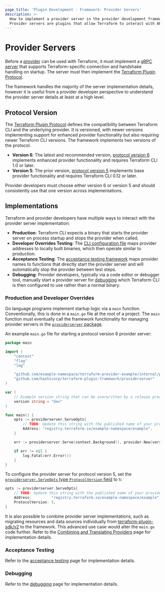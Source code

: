 ```yaml
---
page_title: 'Plugin Development - Framework: Provider Servers'
description: >-
  How to implement a provider server in the provider development framework.
  Provider servers are plugins that allow Terraform to interact with APIs.
---
```


# Provider Servers

Before a [provider](/plugin/framework/providers) can be used with Terraform, it must implement a [gRPC server](https://grpc.io) that supports Terraform-specific connection and handshake handling on startup. The server must then implement the [Terraform Plugin Protocol](/plugin/how-terraform-works#terraform-plugin-protocol).

The framework handles the majority of the server implementation details, however it is useful from a provider developer perspective to understand the provider server details at least at a high level.

## Protocol Version

The [Terraform Plugin Protocol](/plugin/how-terraform-works#terraform-plugin-protocol) defines the compatibility between Terraform CLI and the underlying provider. It is versioned, with newer versions implementing support for enhanced provider functionality but also requiring newer Terraform CLI versions. The framework implements two versions of the protocol.

* **Version 6**: The latest and recommended version, [protocol version 6](/plugin/how-terraform-works#protocol-version-6) implements enhanced provider functionality and requires Terraform CLI 1.0 or later.
* **Version 5**: The prior version, [protocol version 5](/plugin/how-terraform-works#protocol-version-5) implements base provider functionality and requires Terraform CLI 0.12 or later.

Provider developers must choose either version 6 or version 5 and should consistently use that one version across implementations.

## Implementations

Terraform and provider developers have multiple ways to interact with the provider server implementation:

* **Production**: Terraform CLI expects a binary that starts the provider server on process startup and stops the provider when called.
* **Developer Overrides Testing**: The [CLI configuration file](/cli/config/config-file#development-overrides-for-provider-developers) maps provider addresses to locally built binaries, which then operate similar to production.
* **Acceptance Testing**: The [acceptance testing framework](/plugin/framework/acctests) maps provider names to functions that directly start the provider server and will automatically stop the provider between test steps.
* **Debugging**: Provider developers, typically via a code editor or debugger tool, manually start a provider server for [debugging](/plugin/framework/debugging) which Terraform CLI is then configured to use rather than a normal binary.

### Production and Developer Overrides

Go language programs implement startup logic via a `main` function. Conventionally, this is done in a `main.go` file at the root of a project. The `main` function must eventually call the framework functionality for managing provider servers in the [`providerserver` package](https://pkg.go.dev/github.com/hashicorp/terraform-plugin-framework/providerserver).

An example `main.go` file for starting a protocol version 6 provider server:

```go
package main

import (
	"context"
	"flag"
	"log"

	"github.com/example-namespace/terraform-provider-example/internal/provider"
	"github.com/hashicorp/terraform-plugin-framework/providerserver"
)

var (
	// Example version string that can be overwritten by a release process
	version string = "dev"
)

func main() {
	opts := providerserver.ServeOpts{
		// TODO: Update this string with the published name of your provider.
		Address: "registry.terraform.io/example-namespace/example",
	}

	err := providerserver.Serve(context.Background(), provider.New(version), opts)

	if err != nil {
		log.Fatal(err.Error())
	}
}
```

To configure the provider server for protocol version 5, set the [`providerserver.ServeOpts` type `ProtocolVersion` field](https://pkg.go.dev/github.com/hashicorp/terraform-plugin-framework/providerserver#ServeOpts.ProtocolVersion) to `5`:

```go
opts := providerserver.ServeOpts{
	// TODO: Update this string with the published name of your provider.
	Address:         "registry.terraform.io/example-namespace/example",
	ProtocolVersion: 5,
}
```

It is also possible to combine provider server implementations, such as migrating resources and data sources individually from [terraform-plugin-sdk/v2](/plugin/sdkv2) to the framework. This advanced use case would alter the `main.go` code further. Refer to the [Combining and Translating Providers](/plugin/mux) page for implementation details.

### Acceptance Testing

Refer to the [acceptance testing](/plugin/framework/acctests) page for implementation details.

### Debugging

Refer to the [debugging](/plugin/framework/) page for implementation details.
